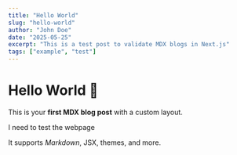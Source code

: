 ```yaml
---
title: "Hello World"
slug: "hello-world"
author: "John Doe"
date: "2025-05-25"
excerpt: "This is a test post to validate MDX blogs in Next.js"
tags: ["example", "test"]
---
```


# Hello World 👋

This is your **first MDX blog post** with a custom layout.

I need to test the webpage

It supports _Markdown_, JSX, themes, and more.
